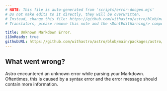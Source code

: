 ```yaml
---
# NOTE: This file is auto-generated from 'scripts/error-docgen.mjs'
# Do not make edits to it directly, they will be overwritten.
# Instead, change this file: https://github.com/withastro/astro/blob/main/packages/astro/src/core/errors/errors-data.ts
# Translators, please remove this note and the <DontEditWarning/> component.

title: Unknown Markdown Error.
i18nReady: true
githubURL: https://github.com/withastro/astro/blob/main/packages/astro/src/core/errors/errors-data.ts
---
```


<DontEditWarning />


## What went wrong?
Astro encountered an unknown error while parsing your Markdown. Oftentimes, this is caused by a syntax error and the error message should contain more information.



